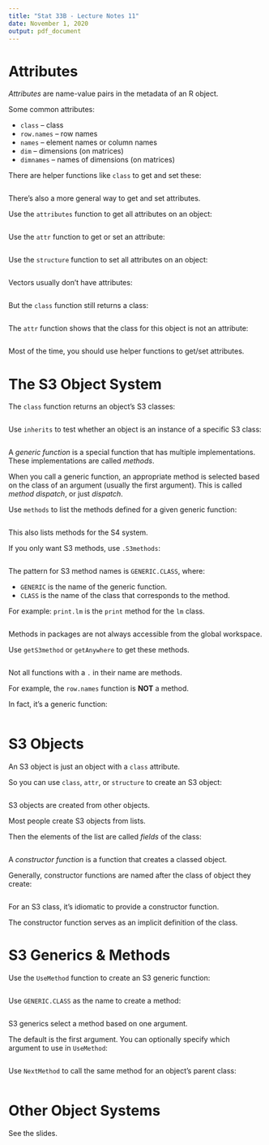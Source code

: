 ```yaml
---
title: "Stat 33B - Lecture Notes 11"
date: November 1, 2020
output: pdf_document
---
```



Attributes
==========

_Attributes_ are name-value pairs in the metadata of an R object.

Some common attributes:

* `class` -- class
* `row.names` -- row names
* `names` -- element names or column names
* `dim` -- dimensions (on matrices)
* `dimnames` -- names of dimensions (on matrices)

There are helper functions like `class` to get and set these:
```r

```

There's also a more general way to get and set attributes.

Use the `attributes` function to get all attributes on an object:
```r

```

Use the `attr` function to get or set an attribute:
```r

```


Use the `structure` function to set all attributes on an object:
```r

```

Vectors usually don't have attributes:
```r

```

But the `class` function still returns a class:
```r

```

The `attr` function shows that the class for this object is not an attribute:
```r

```

Most of the time, you should use helper functions to get/set attributes.



The S3 Object System
====================

The `class` function returns an object's S3 classes:
```r

```


Use `inherits` to test whether an object is an instance of a specific S3 class:
```r

```

A _generic function_ is a special function that has multiple implementations.
These implementations are called _methods_.

When you call a generic function, an appropriate method is selected based on
the class of an argument (usually the first argument). This is called _method
dispatch_, or just _dispatch_.

Use `methods` to list the methods defined for a given generic function:
```r

```
This also lists methods for the S4 system.

If you only want S3 methods, use `.S3methods`:
```r

```

The pattern for S3 method names is `GENERIC.CLASS`, where:

* `GENERIC` is the name of the generic function.
* `CLASS` is the name of the class that corresponds to the method.

For example: `print.lm` is the `print` method for the `lm` class.

```r

```
Methods in packages are not always accessible from the global workspace.

Use `getS3method` or `getAnywhere` to get these methods.

```r

```


Not all functions with a `.` in their name are methods.

For example, the `row.names` function is **NOT** a method.

In fact, it's a generic function:
```r

```



S3 Objects
==========

An S3 object is just an object with a `class` attribute.

So you can use `class`, `attr`, or `structure` to create an S3 object:
```r

```

S3 objects are created from other objects.

Most people create S3 objects from lists.

Then the elements of the list are called _fields_ of the class:
```r

```

A _constructor function_ is a function that creates a classed object.

Generally, constructor functions are named after the class of object they
create:
```r

```

For an S3 class, it's idiomatic to provide a constructor function.

The constructor function serves as an implicit definition of the class.



S3 Generics & Methods
=====================

Use the `UseMethod` function to create an S3 generic function:
```r

```

Use `GENERIC.CLASS` as the name to create a method:
```r

```

S3 generics select a method based on one argument.

The default is the first argument. You can optionally specify which argument to
use in `UseMethod`:
```r

```


Use `NextMethod` to call the same method for an object's parent class:
```r

```



Other Object Systems
====================

See the slides.
